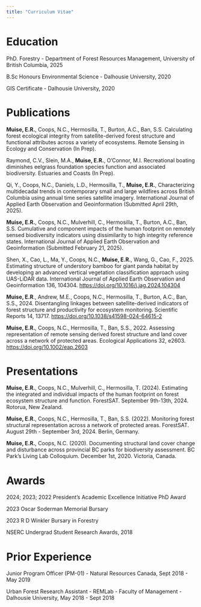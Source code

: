 ```yaml
---
title: "Curriculum Vitae"
---
```


# Education

PhD. Forestry - Department of Forest Resources Management, University of British Columbia, 2025

B.Sc Honours Environmental Science - Dalhousie University, 2020

GIS Certificate - Dalhousie University, 2020

# Publications

**Muise, E.R.**, Coops, N.C., Hermosilla, T., Burton, A.C., Ban, S.S. Calculating forest ecological integrity from satellite-derived forest structure and functional attributes across a variety of ecosystems. Remote Sensing in Ecology and Conservation (In Prep).

Raymond, C.V., Slein, M.A., **Muise, E.R.**, O'Connor, M.I. Recreational boating diminishes eelgrass foundation species function and associated biodiversity. Estuaries and Coasts (In Prep).

Qi, Y., Coops, N.C., Daniels, L.D., Hermosilla, T., **Muise, E.R.**, Characterizing multidecadal trends in contemporary small and large wildfires across British Columbia using annual time series satellite imagery. International Journal of Applied Earth Observation and Geoinformation (Submitted April 29th, 2025).

**Muise, E.R.**, Coops, N.C., Mulverhill, C., Hermosilla, T., Burton, A.C., Ban, S.S. Cumulative and component impacts of the human footprint on remotely sensed biodiversity indicators using dissimilarity to high integrity reference states. International Journal of Applied Earth Observation and Geoinformation (Submitted February 21, 2025).

Shen, X., Cao, L., Ma, Y., Coops, N.C., **Muise, E.R.**, Wang, G., Cao, F., 2025. Estimating structure of understory bamboo for giant panda habitat by developing an advanced vertical vegetation classification approach using UAS-LiDAR data. International Journal of Applied Earth Observation and Geoinformation 136, 104304. <https://doi.org/10.1016/j.jag.2024.104304>

**Muise, E.R**., Andrew, M.E., Coops, N.C., Hermosilla, T., Burton, A.C., Ban, S.S., 2024. Disentangling linkages between satellite-derived indicators of forest structure and productivity for ecosystem monitoring. Scientific Reports 14, 13717. <https://doi.org/10.1038/s41598-024-64615-2>

**Muise, E.R.**, Coops, N.C., Hermosilla, T., Ban, S.S., 2022. Assessing representation of remote sensing derived forest structure and land cover across a network of protected areas. Ecological Applications 32, e2603. <https://doi.org/10.1002/eap.2603>

# Presentations

**Muise, E.R.**, Coops, N.C., Mulverhill, C., Hermosilla, T. (2024). Estimating the integrated and individual impacts of the human footprint on forest ecosystem structure and function. ForestSAT. September 9th-13th, 2024. Rotorua, New Zealand.

**Muise, E.R.**, Coops, N.C., Hermosilla, T., Ban, S.S. (2022). Monitoring forest structural representation across a network of protected areas. ForestSAT. August 29th - September 3rd, 2024. Berlin, Germany.

**Muise, E.R.**, Coops, N.C. (2020). Documenting structural land cover change and disturbance across provincial BC parks for biodiversity assessment. BC Park's Living Lab Colloquium. December 1st, 2020. Victoria, Canada.

# Awards

2024; 2023; 2022 President's Academic Excellence Initiative PhD Award

2023 Oscar Soderman Memorial Bursary

2023 R D Winkler Bursary in Forestry

NSERC Undergrad Student Research Awards, 2018

# Prior Experience

Junior Program Officer (PM-01) - Natural Resources Canada, Sept 2018 - May 2019

Urban Forest Research Assistant - REMLab - Faculty of Management - Dalhousie University, May 2018 - Sept 2018

# 
